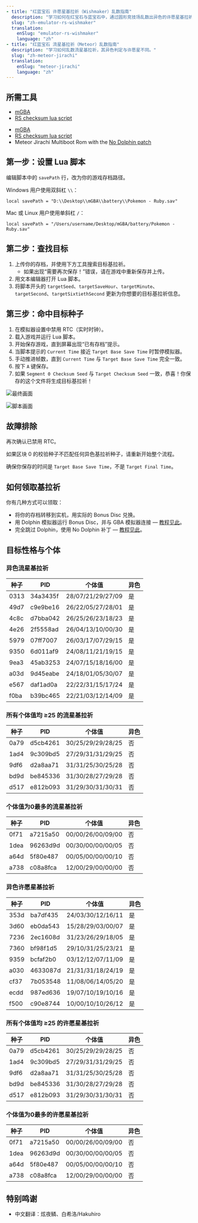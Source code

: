 ```yaml
---
- title: "红蓝宝石 许愿星基拉祈（Wishmaker）乱数指南"
  description: "学习如何在红宝石与蓝宝石中，通过圆形竞技场乱数出异色的许愿星基拉祈。"
  slug: "zh-emulator-rs-wishmaker"
  translation:
    enSlug: "emulator-rs-wishmaker"
    language: "zh"
- title: "红蓝宝石 流星基拉祈（Meteor）乱数指南"
  description: "学习如何乱数流星基拉祈，其异色判定与许愿星不同。"
  slug: "zh-meteor-jirachi"
  translation:
    enSlug: "meteor-jirachi"
    language: "zh"
---
```


## 所需工具

<ShowIf slug="/zh-emulator-rs-wishmaker">

- [mGBA](/mgba-setup)
- [RS checksum lua script](https://github.com/Real96/PokeLua/blob/main/Gen%203/mGBA/RS_RNG_Checksums_mGBA.lua)

</ShowIf>

<ShowIf slug="/zh-meteor-jirachi">

- [mGBA](/mgba-setup)
- [RS checksum lua script](https://github.com/Real96/PokeLua/blob/main/Gen%203/mGBA/RS_RNG_Checksums_mGBA.lua)
- Meteor Jirachi Multiboot Rom with the [No Dolphin patch](/no-dolphin-patch)

</ShowIf>

## 第一步：设置 Lua 脚本

编辑脚本中的 `savePath` 行，改为你的游戏存档路径。

Windows 用户使用双斜杠 `\\`：

```
local savePath = "D:\\Desktop\\mGBA\\battery\\Pokemon - Ruby.sav"
```

Mac 或 Linux 用户使用单斜杠 `/`：

```
local savePath = "/Users/username/Desktop/mGBA/battery/Pokemon - Ruby.sav"
```

## 第二步：查找目标

1. 上传你的存档，并使用下方工具搜索目标基拉祈。
   - 如果出现“需要再次保存！”错误，请在游戏中重新保存并上传。
2. 用文本编辑器打开 Lua 脚本。
3. 将脚本开头的 `targetSeed`、`targetSaveHour`、`targetMinute`、`targetSecond`、`targetSixtiethSecond` 更新为你想要的目标基拉祈信息。

<ShowIf slug="/zh-emulator-rs-wishmaker">

<MultibootJirachi jirachi="Wishmaker" />

</ShowIf>

<ShowIf slug="/zh-meteor-jirachi">

<MultibootJirachi jirachi="Meteor" />

</ShowIf>

## 第三步：命中目标种子

1. 在模拟器设置中禁用 RTC（实时时钟）。
2. 载入游戏并运行 Lua 脚本。
3. 开始保存游戏，直到屏幕出现“已有存档”提示。
4. 当脚本提示的 `Current Time` 接近 `Target Base Save Time` 时暂停模拟器。
5. 手动推进帧数，直到 `Current Time` 与 `Target Base Save Time` 完全一致。
6. 按下 `A` 键保存。
7. 如果 `Segment 0 Checksum Seed` 与 `Target Checksum Seed` 一致，恭喜！你保存的这个文件将生成目标基拉祈！

![最终画面](/images/Ruby-Sapphire/Wishmaker/Final-Screen.png)

![脚本画面](/images/Ruby-Sapphire/Wishmaker/Script.png)

## 故障排除

再次确认已禁用 RTC。

如果区块 0 的校验种子不匹配任何异色基拉祈种子，请重新开始整个流程。

确保你保存的时间是 `Target Base Save Time`，不是 `Target Final Time`。

<ShowIf slug="/zh-emulator-rs-wishmaker">

## 如何领取基拉祈

你有几种方式可以领取：

- 将你的存档转移到实机，用实际的 Bonus Disc 兑换。
- 用 Dolphin 模拟器运行 Bonus Disc，并与 GBA 模拟器连接 — [教程见此](/misc-dolphin-connect-vba)。
- 完全跳过 Dolphin，使用 No Dolphin 补丁 — [教程见此](/no-dolphin-patch)。

</ShowIf>

## 目标性格与个体

<ShowIf slug="/zh-meteor-jirachi">

### 异色流星基拉祈

| 种子 | PID      | 个体值            | 异色 |
| ---- | -------- | ----------------- | ---- |
| 0313 | 34a3435f | 28/07/21/29/27/09 | 是   |
| 49d7 | c9e9be16 | 26/22/05/27/28/01 | 是   |
| 4c8c | d7bba042 | 26/25/26/23/18/23 | 是   |
| 4e26 | 2f5558ad | 26/04/13/10/00/30 | 是   |
| 5979 | 07ff7007 | 26/03/17/07/29/15 | 是   |
| 9350 | 6d011af9 | 24/08/11/21/19/15 | 是   |
| 9ea3 | 45ab3253 | 24/07/15/18/16/00 | 是   |
| a03d | 9d45eabe | 24/18/01/05/30/07 | 是   |
| e567 | daf1ad0a | 22/22/31/15/17/24 | 是   |
| f0ba | b39bc465 | 22/21/03/12/14/09 | 是   |

### 所有个体值均 ≥25 的流星基拉祈

| 种子 | PID      | 个体值            | 异色 |
| ---- | -------- | ----------------- | ---- |
| 0a79 | d5cb4261 | 30/25/29/29/28/25 | 否   |
| 1ad4 | 9c309bd5 | 27/29/31/31/29/25 | 否   |
| 9df6 | d2a8aa71 | 31/31/25/30/25/28 | 否   |
| bd9d | be845336 | 31/30/28/27/29/28 | 否   |
| d517 | e812b093 | 31/29/30/31/30/31 | 否   |

### 个体值为0最多的流星基拉祈

| 种子 | PID      | 个体值            | 异色 |
| ---- | -------- | ----------------- | ---- |
| 0f71 | a7215a50 | 00/00/26/00/09/00 | 否   |
| 1dea | 96263d9d | 00/30/00/00/00/05 | 否   |
| a64d | 5f80e487 | 00/05/00/00/00/10 | 否   |
| a738 | c08a8fca | 12/00/29/00/00/00 | 否   |

</ShowIf>

<ShowIf slug="/zh-emulator-rs-wishmaker">

### 异色许愿星基拉祈

| 种子 | PID      | 个体值            | 异色 |
| ---- | -------- | ----------------- | ---- |
| 353d | ba7df435 | 24/03/30/12/16/11 | 是   |
| 3d60 | eb0da543 | 15/28/29/03/00/07 | 是   |
| 7236 | 2ec1608d | 31/23/26/29/18/05 | 是   |
| 7360 | bf98f1d5 | 29/10/31/25/23/21 | 是   |
| 9359 | bcfaf2b0 | 03/12/12/07/11/09 | 是   |
| a030 | 4633087d | 21/31/31/18/24/19 | 是   |
| cf37 | 7b053548 | 11/08/06/14/05/20 | 是   |
| ecdd | 987ed636 | 19/07/10/19/10/16 | 是   |
| f500 | c90e8744 | 10/00/10/10/26/12 | 是   |

### 所有个体值均 ≥25 的许愿星基拉祈

| 种子 | PID      | 个体值            | 异色 |
| ---- | -------- | ----------------- | ---- |
| 0a79 | d5cb4261 | 30/25/29/29/28/25 | 否   |
| 1ad4 | 9c309bd5 | 27/29/31/31/29/25 | 否   |
| 9df6 | d2a8aa71 | 31/31/25/30/25/28 | 否   |
| bd9d | be845336 | 31/30/28/27/29/28 | 否   |
| d517 | e812b093 | 31/29/30/31/30/31 | 否   |

### 个体值为0最多的许愿星基拉祈

| 种子 | PID      | 个体值            | 异色 |
| ---- | -------- | ----------------- | ---- |
| 0f71 | a7215a50 | 00/00/26/00/09/00 | 否   |
| 1dea | 96263d9d | 00/30/00/00/00/05 | 否   |
| a64d | 5f80e487 | 00/05/00/00/00/10 | 否   |
| a738 | c08a8fca | 12/00/29/00/00/00 | 否   |

</ShowIf>

## 特别鸣谢

- 中文翻译：炫夜鳞、白希洛/Hakuhiro
